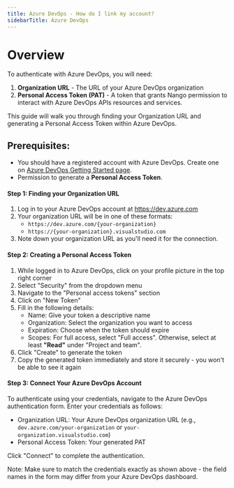 ```yaml
---
title: Azure DevOps - How do I link my account?
sidebarTitle: Azure DevOps
---
```


# Overview

To authenticate with Azure DevOps, you will need:
1. **Organization URL** - The URL of your Azure DevOps organization
2. **Personal Access Token (PAT)** - A token that grants Nango permission to interact with Azure DevOps APIs resources and services.

This guide will walk you through finding your Organization URL and generating a Personal Access Token within Azure DevOps.

## Prerequisites:
- You should have a registered account with Azure DevOps. Create one on [Azure DevOps Getting Started page](https://azure.microsoft.com/en-us/services/devops/).
- Permission to generate a **Personal Access Token**.

#### Step 1: Finding your Organization URL
1. Log in to your Azure DevOps account at https://dev.azure.com
2. Your organization URL will be in one of these formats:
   - `https://dev.azure.com/{your-organization}`
   - `https://{your-organization}.visualstudio.com`
3. Note down your organization URL as you'll need it for the connection.

#### Step 2: Creating a Personal Access Token
1. While logged in to Azure DevOps, click on your profile picture in the top right corner
2. Select "Security" from the dropdown menu
3. Navigate to the "Personal access tokens" section
4. Click on "New Token"
5. Fill in the following details:
   - Name: Give your token a descriptive name
   - Organization: Select the organization you want to access
   - Expiration: Choose when the token should expire
   - Scopes: For full access, select "Full access". Otherwise, select at least **"Read"** under "Project and team".
6. Click "Create" to generate the token
7. Copy the generated token immediately and store it securely - you won't be able to see it again

#### Step 3: Connect Your Azure DevOps Account

To authenticate using your credentials, navigate to the Azure DevOps authentication form.
Enter your credentials as follows:
- Organization URL: Your Azure DevOps organization URL (e.g., `dev.azure.com/your-organization` or `your-organization.visualstudio.com`)
- Personal Access Token: Your generated PAT

Click "Connect" to complete the authentication.

Note: Make sure to match the credentials exactly as shown above - the field names in the form may differ from your Azure DevOps dashboard.

